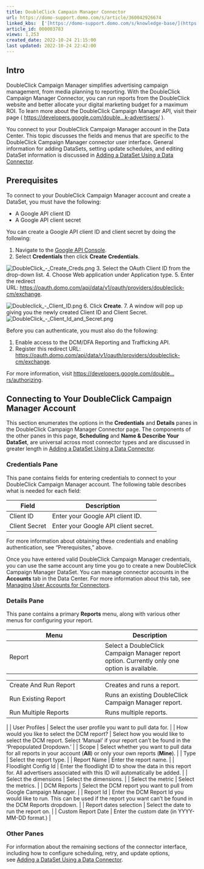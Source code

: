 ```yaml
---
title: DoubleClick Campain Manager Connector
url: https://domo-support.domo.com/s/article/360042926674
linked_kbs:  ['[https://domo-support.domo.com/s/knowledge-base/](https://domo-support.domo.com/s/knowledge-base/)', '[https://domo-support.domo.com/s/](https://domo-support.domo.com/s/)', '[https://domo-support.domo.com/s/topic/0TO5w000000ZammGAC](https://domo-support.domo.com/s/topic/0TO5w000000ZammGAC)', '[https://domo-support.domo.com/s/topic/0TO5w000000ZanLGAS](https://domo-support.domo.com/s/topic/0TO5w000000ZanLGAS)', '[https://domo-support.domo.com/s/topic/0TO5w000000ZaoQGAS](https://domo-support.domo.com/s/topic/0TO5w000000ZaoQGAS)', '[https://domo-support.domo.com/s/article/360042926274](https://domo-support.domo.com/s/article/360042926274)', '[https://domo-support.domo.com/s/article/360042926054](https://domo-support.domo.com/s/article/360042926054)', '[https://domo-support.domo.com/s/article/360042926674](https://domo-support.domo.com/s/article/360042926674)', '[https://domo-support.domo.com/s/topic/0TO5w000000ZaoQGAS/api-connectors](https://domo-support.domo.com/s/topic/0TO5w000000ZaoQGAS/api-connectors)', '[https://domo-support.domo.com/s/article/360043429933](https://domo-support.domo.com/s/article/360043429933)', '[https://domo-support.domo.com/s/article/360043429953](https://domo-support.domo.com/s/article/360043429953)', '[https://domo-support.domo.com/s/article/360042925494](https://domo-support.domo.com/s/article/360042925494)', '[https://domo-support.domo.com/s/article/360043429913](https://domo-support.domo.com/s/article/360043429913)', '[https://domo-support.domo.com/s/article/4408174643607](https://domo-support.domo.com/s/article/4408174643607)', '[https://domo-support.domo.com/s/login/](https://domo-support.domo.com/s/login/)']
article_id: 000003783
views: 1,253
created_date: 2022-10-24 21:15:00
last updated: 2022-10-24 22:42:00
---
```




Intro
-----






DoubleClick Campaign Manager simplifies advertising campaign management, from media planning to reporting. With the DoubleClick Campaign Manager Connector, you can run reports from the DoubleClick website and better allocate your digital marketing budget for a maximum ROI. To learn more about the DoubleClick Campaign Manager API, visit their page ( [https://developers.google.com/double...k-advertisers/](https://developers.google.com/doubleclick-advertisers/ "https://developers.google.com/doubleclick-advertisers/") ).






You connect to your DoubleClick Campaign Manager account in the Data Center. This topic discusses the fields and menus that are specific to the DoubleClick Campaign Manager connector user interface. General information for adding DataSets, setting update schedules, and editing DataSet information is discussed in [Adding a DataSet Using a Data Connector](/s/article/360042926274 "Adding a DataSet Using a Data Connector").


Prerequisites
-------------


To connect to your DoubleClick Campaign Manager account and create a DataSet, you must have the following:


* A Google API client ID
* A Google API client secret


You can create a Google API client ID and client secret by doing the following:


1. Navigate to the [Google API Console](https://console.developers.google.com "https://console.developers.google.com").
2. Select **Credentials** then click **Create Credentials**.  
  
![DoubleClick_-_Create_Creds.png](DoubleClick_-_Create_Creds.png)
3. Select the OAuth Client ID from the drop-down list.
4. Choose Web application under Application type.
5. Enter the redirect URL: <https://oauth.domo.com/api/data/v1/oauth/providers/doubleclick-cm/exchange>.  
  
![Doubleclick_-_Client_ID.png](Doubleclick_-_Client_ID.png)
6. Click **Create**.
7. A window will pop up giving you the newly created Client ID and Client Secret.  
![DoubleClick_-_Client_Id_and_Secret.png](DoubleClick_-_Client_Id_and_Secret.png)


Before you can authenticate, you must also do the following:


1. Enable access to the DCM/DFA Reporting and Trafficking API.
2. Register this redirect URL: <https://oauth.domo.com/api/data/v1/oauth/providers/doubleclick-cm/exchange>.


For more information, visit [https://developers.google.com/double...rs/authorizing](https://developers.google.com/doubleclick-advertisers/authorizing "https://developers.google.com/doubleclick-advertisers/authorizing").


Connecting to Your DoubleClick Campaign Manager Account
-------------------------------------------------------


This section enumerates the options in the **Credentials** and **Details** panes in the DoubleClick Campaign Manager Connector page. The components of the other panes in this page, **Scheduling** and **Name & Describe Your DataSet**, are universal across most connector types and are discussed in greater length in [Adding a DataSet Using a Data Connector](/s/article/360042926274 "Adding a DataSet Using a Data Connector").


### Credentials Pane


This pane contains fields for entering credentials to connect to your DoubleClick Campaign Manager account. The following table describes what is needed for each field:  




| Field | Description |
| --- | --- |
| Client ID | Enter your Google API client ID. |
| Client Secret | Enter your Google API client secret. |


For more information about obtaining these credentials and enabling authentication, see "Prerequisites," above.


Once you have entered valid DoubleClick Campaign Manager credentials, you can use the same account any time you go to create a new DoubleClick Campaign Manager DataSet. You can manage connector accounts in the **Accounts** tab in the Data Center. For more information about this tab, see [Managing User Accounts for Connectors](/s/article/360042926054 "Managing User Accounts for Connectors").


### Details Pane


This pane contains a primary **Reports** menu, along with various other menus for configuring your report.




| Menu | Description |
| --- | --- |
| Report | Select a DoubleClick Campaign Manager report option. Currently only one option is available.

|  |  |
| --- | --- |
| Create And Run Report | Creates and runs a report. |
| Run Existing Report | Runs an existing DoubleClick Campaign Manager report. |
| Run Multiple Reports | Runs multiple reports. |

 |
| User Profiles | Select the user profile you want to pull data for. |
| How would you like to select the DCM report? | Select how you would like to select the DCM report. Select 'Manual' if your report can't be found in the 'Prepopulated Dropdown.' |
| Scope | Select whether you want to pull data for all reports in your account (**All**) or only your own reports (**Mine**). |
| Type | Select the report type. |
| Report Name | Enter the report name. |
| Floodlight Config Id | Enter the floodlight ID to show the data in this report for. All advertisers associated with this ID will automatically be added. |
| Select the dimensions | Select the dimensions. |
| Select the metric | Select the metrics. |
| DCM Reports | Select the DCM report you want to pull from Google Campaign Manager. |
| Report Id | Enter the DCM Report Id you would like to run. This can be used if the report you want can't be found in the DCM Reports dropdown. |
| Report dates selection | Select the date to run the report on. |
| Custom Report Date | Enter the custom date (in YYYY-MM-DD format.) |


### Other Panes


For information about the remaining sections of the connector interface, including how to configure scheduling, retry, and update options, see [Adding a DataSet Using a Data Connector](/s/article/360042926274 "Adding a DataSet Using a Data Connector").

